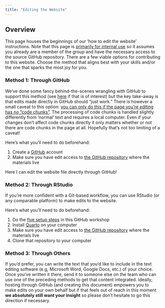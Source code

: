 ```yaml
---
title: "Editing the Website"
---
```


## Overview

This page houses the beginnings of our 'how to edit the website' instructions. Note that this page is <u>primarily for internal use</u> so it assumes you already are a member of the group and have the necessary access to the source GitHub repository. There are a few viable options for contributing to this website. Choose the method that aligns best with your skills and/or the one that sparks the most joy for you.

### Method 1: Through GitHub

We've done some fancy behind-the-scenes wrangling with GitHub to support this method (see [here](https://quarto.org/docs/publishing/github-pages.html#publish-command) if that is of interest) but the key take-away is that edits made directly in GitHub should "just work." There is however a small caveat to this option: <u>you can only do this if the page you're editing has _no_ "code chunks"</u>. The processing of code chunks is handled slightly differently from 'normal' text and requires a local computer. Even if your changes don't affect code chunks directly it only matters whether or not there are code chunks in the page at all. Hopefully that's not too limiting of a caveat!

Here's what you'll need to do beforehand:

1. Create a [GitHub](https://github.com/) account
2. Make sure you have edit access to [the GitHub repository](https://github.com/lter/eco-data-synth-primer) where the materials live



Here I can edit the website file directly through GitHub!


### Method 2: Through RStudio

If you're more confident with a Git-based workflow, you can use RStudio (or any comparable platform) to make edits to the website.

Here's what you'll need to do beforehand:

1. Do the [five setup steps](https://nceas.github.io/scicomp-workshop-collaborative-coding/#workshop-preparation) in this GitHub workshop
2. Install [Quarto](https://quarto.org/docs/get-started/) on your computer
3. Make sure you have edit access to [the GitHub repository](https://github.com/lter/eco-data-synth-primer) where the materials live
4. Clone that repository to your computer


### Method 3: Through Others

If you'd prefer, you can write the text that you'd like to include in the text editing software (e.g, Microsoft Word, Google Docs, etc.) of your choice. Once you've written it there, send it to someone else on the team who can use one of the preceding methods to get that content integrated. Ideally, hosting through GitHub (and creating this document) empowers you to make edits on your own behalf but if that feels out of reach in this moment **we absolutely still want your insight** so please don't hesitate to go this direction if necessary.
